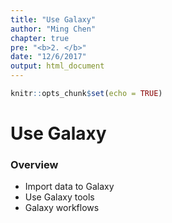 ```yaml
---
title: "Use Galaxy"
author: "Ming Chen"
chapter: true
pre: "<b>2. </b>"
date: "12/6/2017"
output: html_document
---
```


```r
knitr::opts_chunk$set(echo = TRUE)
```

# Use Galaxy

### Overview

* Import data to Galaxy
* Use Galaxy tools
* Galaxy workflows
